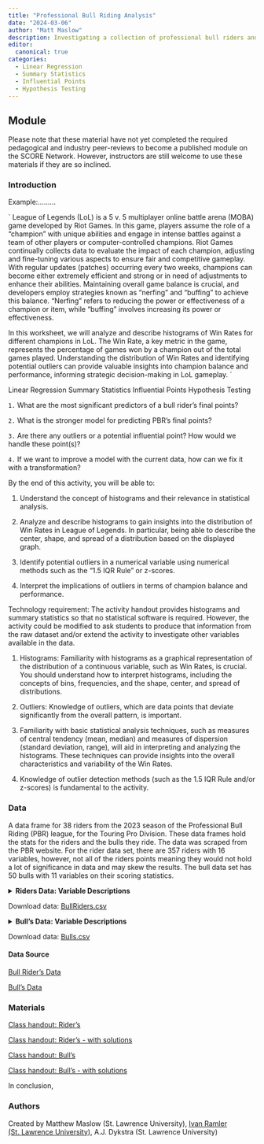 ```yaml
---
title: "Professional Bull Riding Analysis"
date: "2024-03-06"
author: "Matt Maslow"
description: Investigating a collection of professional bull riders and their statistics from 2023 season for the Touring Pro Division.
editor: 
  canonical: true
categories:
  - Linear Regression
  - Summary Statistics
  - Influential Points
  - Hypothesis Testing
---
```


## Module

Please note that these material have not yet completed the required pedagogical and industry peer-reviews to become a published module on the SCORE Network. However, instructors are still welcome to use these materials if they are so inclined.

### Introduction

Example:.........

`
League of Legends (LoL) is a 5 v. 5 multiplayer online battle arena (MOBA) game developed by Riot Games. In this game, players assume the role of a "champion" with unique abilities and engage in intense battles against a team of other players or computer-controlled champions. Riot Games continually collects data to evaluate the impact of each champion, adjusting and fine-tuning various aspects to ensure fair and competitive gameplay. With regular updates (patches) occurring every two weeks, champions can become either extremely efficient and strong or in need of adjustments to enhance their abilities. Maintaining overall game balance is crucial, and developers employ strategies known as "nerfing" and "buffing" to achieve this balance. "Nerfing" refers to reducing the power or effectiveness of a champion or item, while "buffing" involves increasing its power or effectiveness.

In this worksheet, we will analyze and describe histograms of Win Rates for different champions in LoL. The Win Rate, a key metric in the game, represents the percentage of games won by a champion out of the total games played. Understanding the distribution of Win Rates and identifying potential outliers can provide valuable insights into champion balance and performance, informing strategic decision-making in LoL gameplay.
`


Linear Regression
Summary Statistics
Influential Points
Hypothesis Testing


`1.` What are the most significant predictors of a bull rider's final points?

`2.` What is the stronger model for predicting PBR's final points?

`3.` Are there any outliers or a potential influential point? How would we handle these point(s)?

`4.` If we want to improve a model with the current data, how can we fix it with a transformation?



::: {.callout-note collapse="true" title="Learning Objectives" appearance="minimal"}
By the end of this activity, you will be able to:

1.  Understand the concept of histograms and their relevance in statistical analysis. 

2.  Analyze and describe histograms to gain insights into the distribution of Win Rates in League of Legends. In particular, being able to describe the center, shape, and spread of a distribution based on the displayed graph.

3.  Identify potential outliers in a numerical variable using numerical methods such as the "1.5 IQR Rule" or z-scores. 

4.  Interpret the implications of outliers in terms of champion balance and performance.
:::

::: {.callout-note collapse="true" title="Methods" appearance="minimal"}
Technology requirement: The activity handout provides histograms and summary statistics so that no statistical software is required. However, the activity could be modified to ask students to produce that information from the raw dataset and/or extend the activity to investigate other variables available in the data.

1.  Histograms: Familiarity with histograms as a graphical representation of the distribution of a continuous variable, such as Win Rates, is crucial. You should understand how to interpret histograms, including the concepts of bins, frequencies, and the shape, center, and spread of distributions.

2.  Outliers: Knowledge of outliers, which are data points that deviate significantly from the overall pattern, is important. 

3.  Familiarity with basic statistical analysis techniques, such as measures of central tendency (mean, median) and measures of dispersion (standard deviation, range), will aid in interpreting and analyzing the histograms. These techniques can provide insights into the overall characteristics and variability of the Win Rates.

4. Knowledge of outlier detection methods (such as the 1.5 IQR Rule and/or z-scores) is fundamental to the activity.
:::


### Data

A data frame for 38 riders from the 2023 season of the Professional Bull Riding (PBR) league, for the Touring Pro Division. These data frames hold the stats for the riders and the bulls they ride. The data was scraped from the PBR website. For the rider data set, there are 357 riders with 16 variables, however, not all of the riders points meaning they would not hold a lot of significance in data and may skew the results. The bull data set has 50 bulls with 11 variables on their scoring statistics.

<details>

<summary><b>Riders Data: Variable Descriptions</b></summary>

| **Variable**        | **Description**                                                          |
|---------------------|--------------------------------------------------------------------------|
| `Rider`             | Name of the pro bull rider                                               |
| `Points`            | Total points earned by the bull rider                                    |
| `Points Back`       | Difference in points between the rider and the leader                    |
| `Events`            | Number of events participated in by the rider                            |
| `Outs`              | Number of times the rider went through gate (Rides + Buckoffs)           |
| `Rides`             | Number of successful rides by the rider                                  |
| `Buckoffs`          | Number of unsuccessful rides by the rider                                |
| `prop.Ridden`       | Percent of successful rides                                              |
| `Avg Ride Score`    | Average score for successful rides by the rider                          |
| `Highest RideScore` | Highest score achieved by the rider in a single ride                     |
| `Avg Buckoff Time`  | Average time spent on bulls that the rider failed to ride                |
| `Round Wins`        | Number of round wins achieved by the rider                               |
| `Event Wins`        | Number of event wins achieved by the rider                               |
| `ReRides Taken`     | Number of re-rides taken by the rider                                    |
| `Earnings`          | Total earnings of the rider from bull riding events                      |
| `90Pt Rides`        | Number of rides scoring 90 points or above                               |


</details>
Download data: [BullRiders.csv](BullRiders.csv)


<details>

<summary><b>Bull's Data: Variable Descriptions</b></summary>

| **Variable**           | **Description**                                            |
|------------------------|------------------------------------------------------------|
| `Bull`                 | Name of the bull                                           |
| `World Champ Avg Score`| Average score of the bull at world championship events     |
| `Events`               | Number of events the bull participated in                  |
| `Ridden`               | Number of times the bull was successfully ridden           |
| `Outs`                 | Number of times the bull was scheduled to be ridden        |
| `Rides`                | Number of successful rides on the bull                     |
| `Buckoffs`             | Number of unsuccessful rides on the bull                   |
| `Avg BullScore`        | Average score for successful rides on the bull             |
| `Highest BullScore`    | Highest score achieved by a rider on this bull             |
| `Avg Buckoff Time`     | Average time a rider spends on the bull before bucking off |
| `45Pt Rides`           | Number of rides scoring 45 points or above on this bull    |


</details>
Download data: [Bulls.csv](Bulls.csv)


#### Data Source

<a href="https://azcms.pbr.com/statistics/rider/?season=2023&tour=TPD-US" target="_blank">Bull Rider's Data</a>

<a href="https://azcms.pbr.com/statistics/bull/" target="_blank">Bull's Data</a>


### Materials

[Class handout: Rider's](pbr-rider.docx)

[Class handout: Rider's - with solutions](AnswerKey_pbr-rider.docx)

[Class handout: Bull's](pbr-bulls.docx)

[Class handout: Bull's - with solutions](AnswerKey_pbr-bulls.docx)


::: {.callout-note collapse="true" title="Conclusion" appearance="minimal"}
In conclusion, 


:::


### Authors

Created by Matthew Maslow (St. Lawrence University), [Ivan Ramler (St. Lawrence University)](mailto:iramler@stlawu.edu), A.J. Dykstra (St. Lawrence University)








